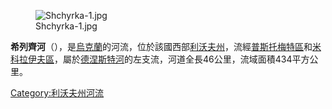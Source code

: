 {{Unreferenced|time=2015-09-22T01:31:05+00:00}}
[[Image:Shchyrka-1.jpg|right]]
<!-- 檔案不存在 [[Image:Shchyrka-2.jpg|right]] -->
<!-- 檔案不存在 [[Image:Shchyrka-3.jpg|right]] -->
<!-- 檔案不存在 [[Image:Shchyrka-4.jpg|right]] -->

'''希列齊河'''（{{lang-uk|Щирець}}），是[[烏克蘭|烏克蘭]]的河流，位於該國西部[[利沃夫州|利沃夫州]]，流經[[普斯托梅特區|普斯托梅特區]]和[[米科拉伊夫區|米科拉伊夫區]]，屬於[[德涅斯特河|德涅斯特河]]的左支流，河道全長46公里，流域面積434平方公里。

{{DEFAULTSORT:Щирець (річка)}}
[[Category:利沃夫州河流|Category:利沃夫州河流]]


{{Ukraine-river-stub}}